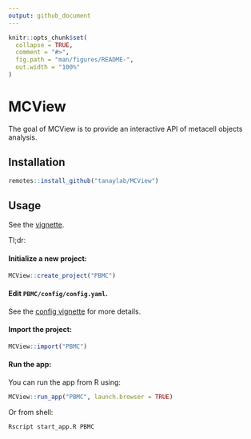 ```yaml
---
output: github_document
---
```


<!-- README.md is generated from README.Rmd. Please edit that file -->

```r
knitr::opts_chunk$set(
  collapse = TRUE,
  comment = "#>",
  fig.path = "man/figures/README-",
  out.width = "100%"
)
```

# MCView

<!-- badges: start -->
<!-- badges: end -->

The goal of MCView is to provide an interactive API of metacell objects analysis. 

## Installation

```r
remotes::install_github("tanaylab/MCView")
```

## Usage

See the [vignette](https://tanaylab.github.io/MCView/articles/getting-started.html). 

Tl;dr:

#### Initialize a new project: 

```r
MCView::create_project("PBMC")
```

#### Edit `PBMC/config/config.yaml`. 

See the [config vignette](https://tanaylab.github.io/MCView/articles/config.html) for more details. 

#### Import the project:

```r
MCView::import("PBMC")
```

#### Run the app:

You can run the app from R using: 

```r
MCView::run_app("PBMC", launch.browser = TRUE)
```

Or from shell: 

```bash
Rscript start_app.R PBMC
```

